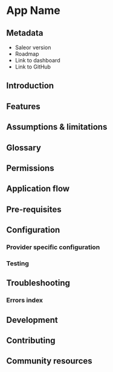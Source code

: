 # App Name

## Metadata

<!--
TODO React component with a badges / toolbar with the following:
 -->

- Saleor version
- Roadmap
- Link to dashboard
- Link to GitHub

## Introduction

<!--
Explain problem the app solves. Outline basic context and use cases.
-->

## Features

<!--
Highlight the most important features of the app. Mention available providers if any.
If some feature is more complicated, create a dedicated page with more details or a dedicated guide.

Add upcoming featuers with link to roadmap/github, allowing reader to vote or comment.
-->

## Assumptions & limitations

<!--
Outline assumptions and limitations of the app. What is a planned scope, what is out of scope.
Mention know problems and limitations. If possible link to github where errors and tasks are tracked.
-->

## Glossary

<!--
Describe terms used in the app. If there are no specific language, skip this chapter.
-->

## Permissions

<!--
Describe what permissions app needs and why. If permissions are granted dynamically, mention when and what happens if they are missing.

Also describe how logged dashboard user's permissions affect app's behavior. For exampl "MANAGE_APPS" needed to save app configuration.

-->

## Application flow

<!--
Describe how app works. Mention all webhooks app listens to and what happens when they are triggered.
Draw a diagram if needed.
Nest pages is some complex explanations are required
-->

## Pre-requisites

<!--
Global steps required to start using the app.
-->

## Configuration

<!--
Global configuration of the app
-->

### Provider specific configuration

<!--
If app has many providers, we assume most users will use one of them.

Mention here all the details required to configure this provider.
Mention provider-specific testing.
-->

### Testing

<!--
If applies, mention how to test if app works
-->

## Troubleshooting

<!--
Mention know issues
-->

### Errors index

<!--
List common errors that app can throw. If app returns some error code, it can be
put here with details instructions.
-->

## Development

<!--
Link to develoment guide common for every apps.

Then include specific development guide for this app.

Mention all env variables
-->

## Contributing

<!--
Link to contributing guides shared for all apps
-->

## Community resources

<!--
If any, list resources created by community.
-->
